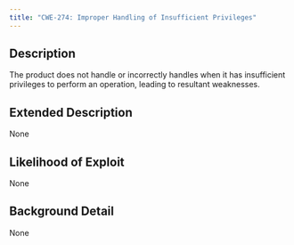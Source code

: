 ```yaml
---
title: "CWE-274: Improper Handling of Insufficient Privileges"
---
```


## Description
The product does not handle or incorrectly handles when it has insufficient privileges to perform an operation, leading to resultant weaknesses.

## Extended Description
None

## Likelihood of Exploit
None

## Background Detail
None
        